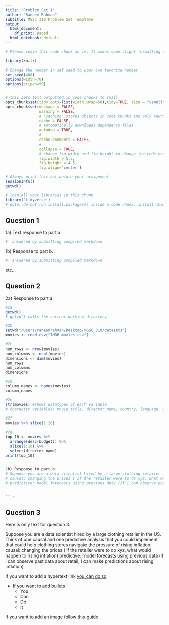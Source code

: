```yaml
---
title: "Problem Set 1"
author: "Raneem Rahman"
subtitle: MGSC 310 Problem Set Template
output:
  html_document:
    df_print: paged
  html_notebook: default
---
```


```r

# Please leave this code chunk as is. It makes some slight formatting changes to alter the output to be more aesthetically pleasing. 

library(knitr)

# Change the number in set seed to your own favorite number
set.seed(400)
options(width=70)
options(scipen=99)


# this sets text outputted in code chunks to small
opts_chunk$set(tidy.opts=list(width.wrap=50),tidy=TRUE, size = "vsmall")  
opts_chunk$set(message = FALSE,                                          
               warning = FALSE,
               # "caching" stores objects in code chunks and only rewrites if you change things
               cache = FALSE,                               
               # automatically downloads dependency files
               autodep = TRUE,
               # 
               cache.comments = FALSE,
               # 
               collapse = TRUE,
               # change fig.width and fig.height to change the code height and width by default
               fig.width = 5.5,  
               fig.height = 4.5,
               fig.align='center')


```

```r

# Always print this out before your assignment
sessionInfo()
getwd()

```


<!-- ### start answering your problem set here -->
<!-- You may export your homework in either html or pdf, with the former usually being easier. 
     To export or compile your Rmd file: click above on 'Knit' then 'Knit to HTML' -->
<!-- Be sure to submit both your .Rmd file and the compiled .html or .pdf file for full credit -->


```r

# load all your libraries in this chunk 
library('tidyverse')
# note, do not run install.packages() inside a code chunk. install them in the console outside of a code chunk. 

```



## Question 1

1a) Text response to part a. 

```r

#  answered by submitting compiled markdown

```


1b) Response to part b. 

```r

#  answered by submitting compiled markdown

```

etc...


## Question 2

2a) Response to part a. 


```r
#2a
getwd()
# getwd() calls the current working directory

#2b
setwd("/Users/raneemrahman/Desktop/MGSC_310/datasets")
movies <- read_csv("IMDB_movies.csv")

#2c
num_rows <- nrow(movies)
num_columns <- ncol(movies)
dimensions <- dim(movies)
num_rows
num_columns
dimensions

#2d
column_names <- names(movies)
column_names

#2e
str(movies) #shows datatypes of each variable
# character variables: movie_title, director_name, country, language, genres, content_rating, color, plot_keywords, actor_1_name, actor_2_name

#2f
movies %>% slice(1:20)

#2g
top_10 <- movies %>% 
  arrange(desc(budget)) %>% 
  slice(1:10) %>% 
  select(director_name)
print(top_10)
  

2b) Response to part b. 
# Suppose you are a data scientist hired by a large clothing retailer in the US. Think of one causal and one predictive analysis that you could implement that could help clothing stores navigate the pressure of rising inflation.
# causal: changing the prices ( if the retailer were to do xyz, what would happen to rising inflation)
# predictive: model forecasts using previous data (if i can observe past data about retail, I can make predictions about rising inflation)


```r


```


## Question 3

Here is only text for question 3. 

Suppose you are a data scientist hired by a large clothing retailer in the US. Think of one causal and one predictive analysis that you could implement that could help clothing stores navigate the pressure of rising inflation.
causal: changing the prices ( if the retailer were to do xyz, what would happen to rising inflation)
predictive: model forecasts using previous data (if i can observe past data about retail, I can make predictions about rising inflation)

If you want to add a hypertext link [you can do so](http://www.chapman.edu)

- If you want to add bullets
  - You
  - Can 
  - Do 
  - It

If you want to add an image [follow this guide](https://stackoverflow.com/questions/25166624/insert-picture-table-in-r-markdown)



